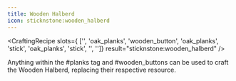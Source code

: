 ```yaml
---
title: Wooden Halberd
icon: sticknstone:wooden_halberd
---
```


<CraftingRecipe
slots={
        ['', 'oak_planks', 'wooden_button',
        'oak_planks', 'stick', 'oak_planks',
        'stick', '', '']}
result="sticknstone:wooden_halberd"
/>

Anything within the #planks tag and #wooden_buttons can be used to craft the Wooden Halberd, replacing their respective resource.